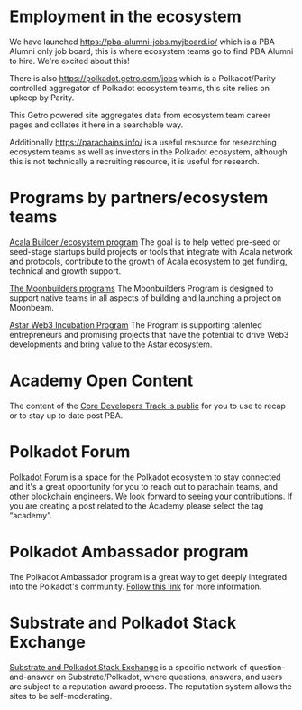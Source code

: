 
# Employment in the ecosystem

We have launched <a href="https://pba-alumni-jobs.myjboard.io/" target="_blank">https://pba-alumni-jobs.myjboard.io/</a> which is a PBA Alumni only job board, this is where ecosystem teams go to find PBA Alumni to hire. We're excited about this!

There is also <a href="https://polkadot.getro.com/jobs" target="_blank">https://polkadot.getro.com/jobs</a> which is a Polkadot/Parity controlled aggregator of Polkadot ecosystem teams, this site relies on upkeep by Parity. 

This Getro powered site aggregates data from ecosystem team career pages and collates it here in a searchable way.

Additionally <a href="https://parachains.info/" target="_blank">https://parachains.info/</a> is a useful resource for researching ecosystem teams as well as investors in the Polkadot ecosystem, although this is not technically a recruiting resource, it is useful for research.


# Programs by partners/ecosystem teams

<a href="https://acala.network/ecosystem-program" target="_blank">Acala Builder /ecosystem program</a>
The goal is to help vetted pre-seed or seed-stage startups build projects or tools that integrate with Acala network and protocols, contribute to the growth of Acala ecosystem to get funding, technical and growth support.

<a href="https://moonbeam.network/builders/moonbuilders/" target="_blank">The Moonbuilders programs</a>
The Moonbuilders Program is designed to support native teams in all aspects of building and launching a project on Moonbeam.

<a href="https://astar.network/incubation" target="_blank">Astar Web3 Incubation Program</a>
The Program is supporting talented entrepreneurs and promising projects that have the potential to drive Web3 developments and bring value to the Astar ecosystem.

# Academy Open Content

The content of the <a href="https://polkadot-blockchain-academy.github.io/pba-content/" target="_blank">Core Developers Track is public</a> for you to use to recap or to stay up to date post PBA.

# Polkadot Forum

<a href="https://forum.polkadot.network/" target="_blank">Polkadot Forum</a> is a space for the Polkadot ecosystem to stay connected and it's a great opportunity for you to reach out to parachain teams, and other blockchain engineers. We look forward to seeing your contributions. If you are creating a post related to the Academy please select the tag “academy”.

# Polkadot Ambassador program

The Polkadot Ambassador program is a great way to get deeply integrated into the Polkadot's community. <a href="https://wiki.polkadot.network/docs/ambassadors" target="_blank">Follow this link</a> for more information.

# Substrate and Polkadot Stack Exchange

<a href="https://substrate.stackexchange.com/" target="_blank">Substrate and Polkadot Stack Exchange</a> is a specific network of question-and-answer on Substrate/Polkadot, where questions, answers, and users are subject to a reputation award process. The reputation system allows the sites to be self-moderating.
